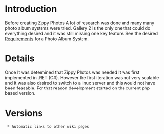 = Introduction =

Before creating Zippy Photos A lot of research was done and many many photo album systems were tried.  Gallery 2 is the only one that could do everything desired and it was still missing one key feature.  See the desired [[Requirements|Requirements]] for a Photo Album System.

= Details =

Once It was determined that Zippy Photos was needed It was first implemented in .NET (C#).  However the first iteration was not very scalable and it was also desired to switch to a linux server and this would not have been feasable.  For that reason development started on the current php based version.

= Versions =
  * Automatic links to other wiki pages